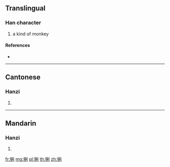 {{character info/new}}
==Translingual==

===Han character===
{{Han char|rn=94|rad=犬|as=07|sn=10|four=42200|canj=KHHDN|ids=⿰犭利}}

# a kind of monkey

====References====
* {{Han ref|kx=0712.071|dkj=20453|hdz=21349.070|uh=7301|ud=29441|bh=D2AA|bd=53930}}

----

==Cantonese==

===Hanzi===
{{yue-hanzi|jyut=|y=lei6}}

# {{defn|lang=yue|sort=犬07}}

----

==Mandarin==

===Hanzi===
{{cmn-hanzi|pin=[[lì]] ([[li4]])|wg=li<sup>4</sup>}}

# {{defn|lang=cmn|sort=犬07}}

[[fr:猁]]
[[mg:猁]]
[[pl:猁]]
[[th:猁]]
[[zh:猁]]